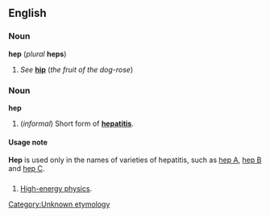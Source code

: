==English==
===Noun===
'''hep''' (''plural'' '''heps''')

#''See'' '''[[hip]]''' (''the fruit of the dog-rose'')

===Noun===
'''hep'''

#(''informal'') Short form of '''[[hepatitis]]'''.

====Usage note====
'''Hep''' is used only in the names of varieties of hepatitis, such as [[hep A]], [[hep B]] and [[hep C]].

==={{initialism}}===
#[[High-energy physics]].

[[Category:Unknown etymology]]<!--SOED-->